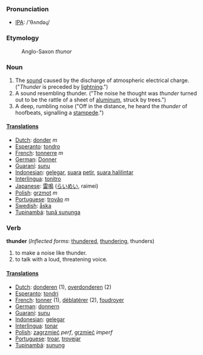 === Pronunciation ===
*[[w:IPA|IPA]]: /'θʌndəɻ/

===Etymology===
:Anglo-Saxon ''thunor''

===Noun===
#The [[sound]] caused by the discharge of atmospheric electrical charge. ("''Thunder'' is preceded by [[lightning]].")
#A sound resembling thunder. ("The noise he thought was ''thunder'' turned out to be the rattle of a sheet of [[aluminum]], struck by trees.")
#A deep, rumbling noise ("Off in the distance, he heard the ''thunder'' of hoofbeats, signalling a [[stampede]].")

====[[Translation]]s====
*[[Dutch]]: [[donder]] ''m''
*[[Esperanto]]: [[tondro]]
*[[French]]: [[tonnerre]] ''m''
*[[German]]: [[Donner]]
*[[Guaraní]]: [[sunu]]
*[[Indonesian]]: [[gelegar]], [[suara]] [[petir]], [[suara halilintar]]
*[[Interlingua]]: [[tonitro]]
*[[Japanese]]: [[雷鳴]] ([[らいめい]], raimei)
*[[Polish]]: [[grzmot]] ''m''
*[[Portuguese]]: [[trovão]] ''m''
*[[Swedish]]: [[åska]]
*[[Tupinambá]]: [[tupã sununga]]

===Verb===
'''thunder''' (''Inflected forms'': [[thundered]], [[thundering]], thunders)
#to make a noise like thunder.
#to talk with a loud, threatening voice.

====[[Translation]]s====
*[[Dutch]]: [[donderen]] (1), [[overdonderen]] (2)
*[[Esperanto]]: [[tondri]]
*[[French]]: [[tonner]] (1), [[déblatérer]] (2), [[foudroyer]]
*[[German]]: [[donnern]]
*[[Guaraní]]: [[sunu]]
*[[Indonesian]]: [[gelegar]]
*[[Interlingua]]: [[tonar]]
*[[Polish]]: [[zagrzmieć]] ''perf'', [[grzmieć]] ''imperf''
*[[Portuguese]]: [[troar]], [[trovejar]]
*[[Tupinambá]]: [[sunung]]